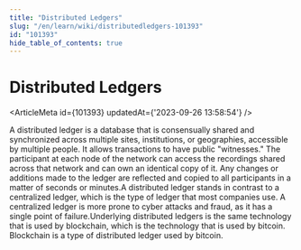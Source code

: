 ```yaml
---
title: "Distributed Ledgers"
slug: "/en/learn/wiki/distributedledgers-101393"
id: "101393"
hide_table_of_contents: true
---
```



# Distributed Ledgers

<ArticleMeta id={101393} updatedAt={'2023-09-26 13:58:54'} />
<div className='border-solid border-b border-t-0 my-4 border-[var(--ifm-color-gray-300)]' />

A distributed ledger is a database that is consensually shared and synchronized across multiple sites, institutions, or geographies, accessible by multiple people. It allows transactions to have public "witnesses." The participant at each node of the network can access the recordings shared across that network and can own an identical copy of it. Any changes or additions made to the ledger are reflected and copied to all participants in a matter of seconds or minutes.A distributed ledger stands in contrast to a centralized ledger, which is the type of ledger that most companies use. A centralized ledger is more prone to cyber attacks and fraud, as it has a single point of failure.Underlying distributed ledgers is the same technology that is used by blockchain, which is the technology that is used by bitcoin. Blockchain is a type of distributed ledger used by bitcoin.
